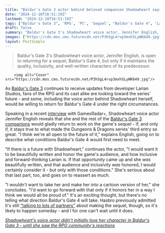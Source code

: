 ```yaml
---
title: "Baldur's Gate 3 actor behind beloved companion Shadowheart says she's 'open' to returning for another RPG - if it doesn't turn the character into 'a cartoon version of her'"
date: "2024-12-10T16:51:19Z"
lastmod: "2024-12-10T16:51:19Z"
tags: ["Baldur's Gate 3", 'RPG', 'PC', 'Sequel', "Baldur's Gate 4", 'Larian Studios', 'Dungeons & Dragons']
draft: false
summary: "Baldur's Gate 3's Shadowheart voice actor, Jennifer English, is open to returning for a sequel, Baldur's Gate 4,  but only if it maintains the quality, inclusivity, and  well-written characters of its predecessor."
images: ["https://cdn.mos.cms.futurecdn.net/P3hSgL4rvp3mxhSLyWK649.jpg"]
layout: PostSimple
---
```

> Baldur's Gate 3's Shadowheart voice actor, Jennifer English, is open to returning for a sequel, Baldur's Gate 4,  but only if it maintains the quality, inclusivity, and  well-written characters of its predecessor.


        <img alt="Cover" src="https://cdn.mos.cms.futurecdn.net/P3hSgL4rvp3mxhSLyWK649.jpg"/>
        
As [<u>Baldur's Gate 3</u>](https://www.gamesradar.com/baldurs-gate-3-guide/) continues to receive updates from developer Larian Studios, fans of the RPG and its cast alike are looking toward the series' future - and some, including the voice actor behind Shadowheart herself, would be willing to return for Baldur's Gate 4 under the right circumstances.

Speaking in a recent [<u>interview</u>](https://www.gamesradar.com/games/baldur-s-gate/dont-kick-squirrels-baldurs-gate-3s-jennifer-english-talks-bringing-gods-favorite-princess-to-life-and-her-conditions-for-playing-shadowheart-again/) with GamesRadar+, Shadowheart voice actor Jennifer English reveals that she and the rest of the [<u>Baldur's Gate 3 companions</u>](https://www.gamesradar.com/baldurs-gate-3-companions-party/) would gladly return to work on the game's sequel - if, and only if, it stays true to what made the Dungeons & Dragons series' third entry so great. "I think we're all open to the future of it," explains English, going on to describe what conditions Baldur's Gate 4 would first need to meet.

"If there is a future with Shadowheart," continues the actor, "I would want it to be beautifully written and honor the game's audience, and how inclusive and forward-thinking Larian is. If that opportunity came up and she *was* beautifully written, and that audience and inclusivity *was* honored, I would certainly consider it - but only with those conditions." She's serious about that last part, too, and goes on to reassert as much.

"I wouldn't want to take her and make her into a cartoon version of her," she concludes. "I'd want to go forward with that only if it honors her in a way I think we would all be proud of." It's an exciting thought, but there's no telling what direction Baldur's Gate 4 will take. Hasbro previously admitted it's still [<u>"talking to lots of partners"</u>](https://www.gamesradar.com/dandd-owner-hasbro-is-already-talking-to-lots-of-partners-about-the-next-baldurs-gate-game-and-hopes-its-not-another-25-years-before-it-comes-out/) about making the sequel, though, so it's likely to happen someday - and I for one can't wait until it does.

[<u><em>Shadowheart's voice actor didn't initially love her character in Baldur's Gate 3 - until she saw the RPG community's reactions</em></u>](https://www.gamesradar.com/games/baldur-s-gate/shadowhearts-voice-actor-didnt-initially-love-her-character-in-baldurs-gate-3-until-she-saw-the-rpg-communitys-reactions/#:~:text=Speaking%20in%20an%20interview%20with,the%20sassy%20character%20finally%20blossomed.)
        